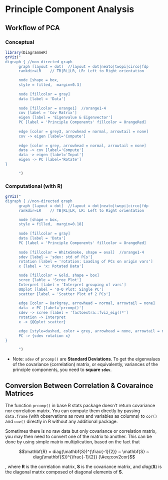 # Principle Component Analysis {#PCA}

Workflow of PCA
--------------------------------

### Conceptual

```r
library(DiagrammeR)
grViz("
digraph { //non-directed graph
      graph [layout = dot]  //layout = dot|neato|twopi|circo|fdp
      rankdir=LR    // TB|RL|LR, LR: Left to Right orientation

      node [shape = box,
      style = filled,  margin=0.3]
      
      node [fillcolor = gray]
      data [label = 'Data']
      
      node [fillcolor = orange1]  //orange1-4
      cov [label = 'Cov Matrix']
      eigen [label = 'Eigenvalue & Eigenvector']
      PC [label = 'Principle Components' fillcolor = OrangeRed]
      
      edge [color = grey3, arrowhead = normal, arrowtail = none]
      cov -> eigen [label='Compute']
      
      edge [color = grey, arrowhead = normal, arrowtail = none]
      data -> cov [label='Compute']
      data -> eigen [label='Input']
      eigen -> PC [label='Rotate']
}

      ")
```

### Computational (with R)
```r
grViz("
digraph { //non-directed graph
      graph [layout = dot]  //layout = dot|neato|twopi|circo|fdp
      rankdir=LR    // TB|RL|LR, LR: Left to Right orientation

      node [shape = box,
      style = filled,  margin=0.18]
      
      node [fillcolor = gray]
      data [label = 'Data']
      PC [label = 'Principle Components' fillcolor = OrangeRed]
      
      node [fillcolor = WhiteSmoke, shape = oval]  //orange1-4
      sdev [label = 'sdev: std of PCs']
      rotation [label = 'rotation: Loading of PCs on origin vars']
      x [label = 'x: Rotated Data']

      node [fillcolor = Gold, shape = box]
      scree [lable = 'Scree Plot']
      Interpret [label = 'Interpret grouping of vars']
      QQplot [label = 'Q-Q Plot: Single PC']
      scatter [label = 'Scatter Plot of 2 PCs']
      
      edge [color = Darkgray, arrowhead = normal, arrowtail = none]
      data -> PC [label='prcomp()']
      sdev -> scree [label = 'factoextra::fviz_eig()*']
      rotation -> Interpret
      x -> {QQplot scatter}

      edge [style=dashed, color = grey, arrowhead = none, arrowtail = none]
      PC -> {sdev rotation x}
}

      ")
```

- Note: `sdev` of `prcomp()` are **Standard Deviations**. To get the eigenvalues of the covariance (correlation) matrix, or  equivalently, variances of the principle components, you need to **square `sdev`**.


Conversion Between Correlation & Covaraince Matrices
------------------------------------------------------

The function `prcomp()` in base R stats package doesn't return covariance nor correlation matrix. You can compute them directly by passing `data.frame` (with observations as rows and variables as columns) to `cor()` and `cov()` directly in R without any additional package.   

Sometimes there is no raw data but only covariance or correlation matrix, you may then need to convert one of the matrix to another. This can be done by using simple matrix multiplication, based on the fact that

$$\mathbf{R} = diag(\mathbf{S})^{\frac{-1}{2}} ~ \mathbf{S} ~ diag(\mathbf{S})^{\frac{-1}{2}}
(\#eq:cov2cor)$$

, where $\mathbf{R}$ is the correlation matrix,  $\mathbf{S}$ is the covariance matrix, and $diag(\mathbf{S})$ is the diagonal matrix composed of  diagonal elements of $\mathbf{S}$.